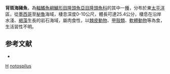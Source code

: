 {{Speciesbox 
| taxon = Halichoeres notospilus
| status = LC
| status_system = IUCN3.1
| authority = [[Günther|Günther]], 1864
| synonyms = *''Pseudojulis notospilus''<br /><small>Günther, 1864</small>
}}

'''背斑海豬魚'''，為[[輻鰭魚綱|輻鰭魚綱]][[鱸形目|鱸形目]][[隆頭魚亞目|隆頭魚亞目]][[隆頭魚科|隆頭魚科]]的其中一[[種|種]]，分布於東[[太平洋|太平洋]]區，從[[墨西哥|墨西哥]]至[[秘魯|秘魯]]海域，棲息深度0-10公尺，體長可達25.4公分，棲息在沿岸水淺、[[褐藻|褐藻]]生長的岩石海域，屬肉食性，以[[棘皮動物|棘皮動物]]、[[甲殼類|甲殼類]]、[[軟體動物|軟體動物]]等為食，生活習性不明。

==参考文献==
*{{FishBase_species|genus=Halichoeres|species=notospilus|year=2013|month=7}}

{{taxonbar}}
[[Category:1864年描述的鱼类|H]]
[[Category:海豬魚屬|notospilus]]